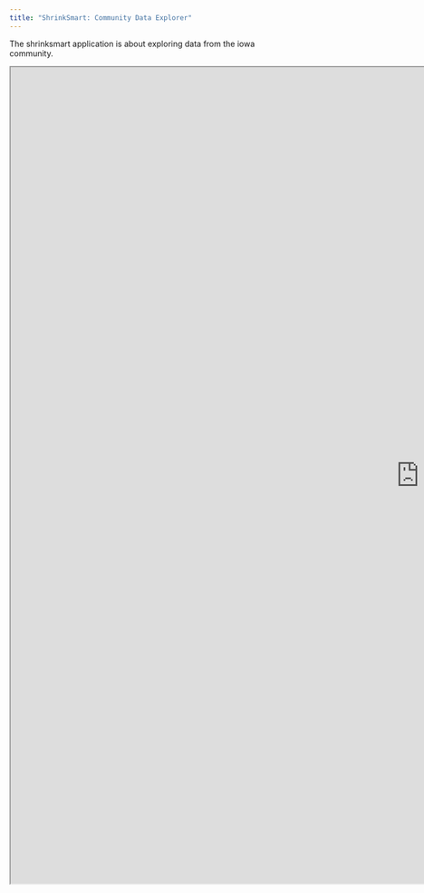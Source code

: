 ```yaml
---
title: "ShrinkSmart: Community Data Explorer"
---
```


The shrinksmart application is about exploring data from the iowa community.

```{=html}
<iframe width="1441" height="1441" src="https://ganeshkrishnann.shinyapps.io/shrinksmart_webapp/" title="ShrinkSmart: Community Data Exploration"></iframe>
```